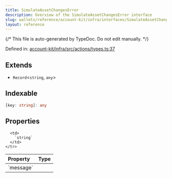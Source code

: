 ```yaml
---
title: SimulateAssetChangesError
description: Overview of the SimulateAssetChangesError interface
slug: wallets/reference/account-kit/infra/interfaces/SimulateAssetChangesError
layout: reference
---
```


{/* This file is auto-generated by TypeDoc. Do not edit manually. */}

Defined in: [account-kit/infra/src/actions/types.ts:37](https://github.com/alchemyplatform/aa-sdk/blob/c1a84188d03473acac2fdb49fb7cd7fdba73169b/account-kit/infra/src/actions/types.ts#L37)

## Extends

- `Record`\<`string`, `any`>

## Indexable

```ts
[key: string]: any
```

## Properties

<table>
  <thead>
    <tr>
      <th align="left">Property</th>
      <th align="left">Type</th>
    </tr>
  </thead>

  <tbody>
    <tr>
      <td>
        <a id="message" /> `message`
      </td>

      <td>
        `string`
      </td>
    </tr>

  </tbody>
</table>
